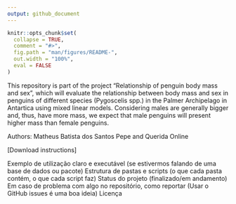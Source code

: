 ```yaml
---
output: github_document
---
```


<!-- README.md is generated from README.Rmd. Please edit that file -->

```r
knitr::opts_chunk$set(
  collapse = TRUE,
  comment = "#>",
  fig.path = "man/figures/README-",
  out.width = "100%",
  eval = FALSE
)
```

This repository is part of the project "Relationship of penguin body mass and sex", which will evaluate the relationship between body mass and sex in penguins of different species (Pygoscelis spp.) in the Palmer Archipelago in Antartica using mixed linear models. Considering males are generally bigger and, thus, have more mass, we expect that male penguins will present higher mass than female penguins.

Authors: Matheus Batista dos Santos Pepe and Querida Online

[Download instructions]

Exemplo de utilização claro e executável (se estivermos falando de uma base de dados ou pacote)
Estrutura de pastas e scripts (o que cada pasta contém, o que cada script faz)
Status do projeto (finalizado/em andamento)
Em caso de problema com algo no repositório, como reportar (Usar o GitHub issues é uma boa ideia)
Licença








